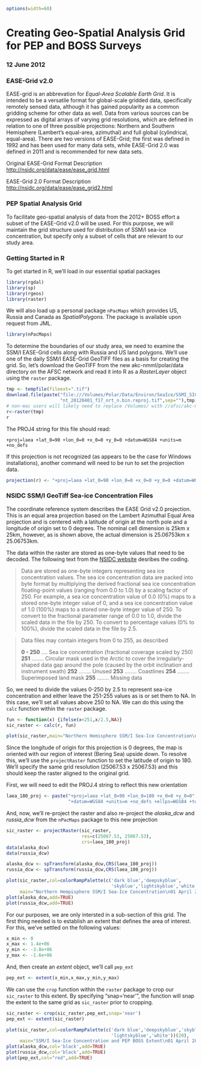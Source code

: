 ```r
options(width=60)
```
Creating Geo-Spatial Analysis Grid for PEP and BOSS Surveys
===========================================================

### 12 June 2012

### EASE-Grid v2.0

EASE-grid is an abbrevation for *Equal-Area Scalable Earth Grid*. It is intended to be a versatile format for global-scale gridded data, specifically remotely sensed data, although it has gained popularity as a common gridding scheme for other data as well. Data from various sources can be expressed as digital arrays of varying grid resolutions, which are defined in relation to one of three possible projections: Northern and Southern Hemisphere (Lambert's equal-area, azimuthal) and full global (cylindrical, equal-area). There are two versions of EASE-Grid; the first was defined in 1992 and has been used for many data sets, while EASE-Grid 2.0 was defined in 2011 and is recommended for new data sets.

Original EASE-Grid Format Description
[http://nsidc.org/data/ease/ease_grid.html](http://nsidc.org/data/ease/ease_grid.html)

EASE-Grid 2.0 Format Description
[http://nsidc.org/data/ease/ease_grid2.html](http://nsidc.org/data/ease/ease_grid2.html)

### PEP Spatial Analysis Grid

To facilitate geo-spatial analysis of data from the 2012+ BOSS effort a subset of the EASE-Grid v2.0 will be used. For this purpose, we will maintain the grid structure used for distribution of SSM/I sea-ice concentration, but specify only a subset of cells that are relevant to our study area.

### Getting Started in R

To get started in R, we'll load in our essential spatial packages

```r
library(rgdal)
library(sp)
library(rgeos)
library(raster)
```

We will also load up a personal package `nPacMaps` which provides US, Russia and Canada as *SpatialPolygons*. The package is available upon request from JML.

```r
library(nPacMaps)
```

To determine the boundaries of our study area, we need to examine the SSM/I EASE-Grid cells along with Russia and US land polygons. We'll use one of the daily SSM/I EASE-Grid GeoTIFF files as a basis for creating the grid. So, let's download the GeoTIFF from the new akc-nmml/polar/data directory on the AFSC network and read it into R as a *RasterLayer* object using the `raster` package.

```r
tmp <- tempfile(fileext=".tif")
download.file(paste("file:///Volumes/Polar/Data/Environ/SeaIce/SSMI_SIC/2012/",
                    "nt_20120401_f17_nrt_n.bin.reproj.tif",sep=""),tmp)
# non-mac users will likely need to replace /Volumes/ with //afsc/akc-nmml/
r<-raster(tmp)
r
```

The PROJ4 string for this file should read:

`+proj=laea +lat_0=90 +lon_0=0 +x_0=0 +y_0=0 +datum=WGS84 +units=m +no_defs`

If this projection is not recognized (as appears to be the case for Windows installations), another command will need to be run to set the projection data.

```r
projection(r) <- "+proj=laea +lat_0=90 +lon_0=0 +x_0=0 +y_0=0 +datum=WGS84 +units=m +no_defs"
```

### NSIDC SSM/I GeoTiff Sea-ice Concentration Files

The coordinate reference system describes the EASE Grid v2.0 projection. This is an equal area projection based on the Lambert Azimuthal Equal Area projection and is centered with a latitude of origin at the north pole and a longitude of origin set to 0 degrees. The nominal cell dimension is 25km x 25km, however, as is shown above, the actual dimension is 25.06753km x 25.06753km.

The data within the raster are stored as one-byte values that need to be decoded. The following text from the [NSIDC website](http://nsidc.org/data/docs/daac/nsidc0051_gsfc_seaice.gd.html#paramrange) desribes the coding.

> Data are stored as one-byte integers representing sea ice concentration values. 
> The sea ice concentration data are packed into byte format by multiplying the 
> derived fractional sea ice concentration floating-point values (ranging from 
> 0.0 to 1.0) by a scaling factor of 250. For example, a sea ice concentration 
> value of 0.0 (0%) maps to a stored one-byte integer value of 0, and a sea ice 
> concentration value of 1.0 (100%) maps to a stored one-byte integer value of 
> 250. To convert to the fractional parameter range of 0.0 to 1.0, divide the 
> scaled data in the file by 250. To convert to percentage values (0% to 100%), 
> divide the scaled data in the file by 2.5.

> Data files may contain integers from 0 to 255, as described 
> 
> **0 - 250** .... Sea ice concentration (fractional coverage scaled by 250)
> **251** ........ Circular mask used in the Arctic to cover the irregularly-shaped
> data gap around the pole (caused by the orbit inclination and 
> instrument swath)
> **252** ........ Unused
> **253** ........ Coastlines
> **254** ........ Superimposed land mask
> **255** ........ Missing data

So, we need to divide the values 0-250 by 2.5 to represent sea-ice concentration and either leave the 251-255 values as is or set them to NA. In this case, we'll set all values above 250 to NA. We can do this using the `calc` function within the `raster` package.

```r
fun <- function(x) {ifelse(x<251,x/2.5,NA)}
sic_raster <- calc(r, fun)
```
```r
plot(sic_raster,main="Northern Hemisphere SSM/I Sea-Ice Concentration\n01 April 2012")
```

Since the longitude of origin for this projection is 0 degrees, the map is oriented with our region of interest (Bering Sea) upside down. To resolve this, we'll use the `projectRaster` function to set the latitude of origin to 180. We'll specify the same grid resolution (25067.53 x 25067.53) and this should keep the raster aligned to the original grid.

First, we will need to edit the PROJ.4 string to reflect this new orientation

```r
laea_180_proj <- paste("+proj=laea +lat_0=90 +lon_0=180 +x_0=0 +y_0=0", 
                       "+datum=WGS84 +units=m +no_defs +ellps=WGS84 +towgs84=0,0,0")
```

And, now, we'll re-project the raster and also re-project the *alaska_dcw* and *russia_dcw* from the `nPacMaps` package to this new projection

```r
sic_raster <- projectRaster(sic_raster,
                            res=c(25067.53, 25067.53),
                            crs=laea_180_proj)
data(alaska_dcw)
data(russia_dcw)

alaska_dcw <- spTransform(alaska_dcw,CRS(laea_180_proj))
russia_dcw <- spTransform(russia_dcw,CRS(laea_180_proj))
```

```r
plot(sic_raster,col=colorRampPalette(c('dark blue','deepskyblue',
                                       'skyblue','lightskyblue','white'))(20),
     main="Northern Hempisphere SSM/I Sea-Ice Concentration\n01 April 2012")
plot(alaska_dcw,add=TRUE)
plot(russia_dcw,add=TRUE)
```

For our purposes, we are only intersted in a sub-section of this grid. The first thing needed is to establish an extent that defines the area of interest. For this, we've settled on the following values:

```r
x_min <- 0
x_max <- 1.4e+06
y_min <- -3.8e+06
y_max <- -1.6e+06
```

And, then create an *extent* object, we'll call `pep_ext`

```r
pep_ext <- extent(x_min,x_max,y_min,y_max)
```

We can use the `crop` function within the `raster` package to crop our `sic_raster` to this extent. By specifying "snap='near'", the function will snap the extent to the same grid as `sic_raster` prior to cropping. 

```r
sic_raster <- crop(sic_raster,pep_ext,snap='near')
pep_ext <- extent(sic_raster)
```

```r
plot(sic_raster,col=colorRampPalette(c('dark blue','deepskyblue','skyblue',
                                       'lightskyblue','white'))(20),
     main="SSM/I Sea-Ice Concentration and PEP BOSS Extent\n01 April 2012")
plot(alaska_dcw,col='black',add=TRUE)
plot(russia_dcw,col='black',add=TRUE)
plot(pep_ext,col="red",add=TRUE)
```


